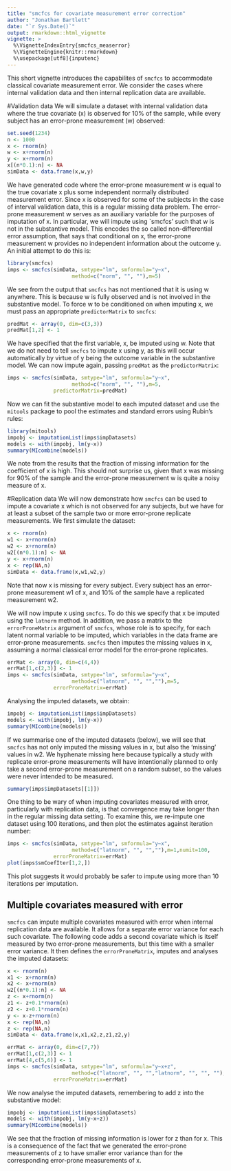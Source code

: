 ```yaml
---
title: "smcfcs for covariate measurement error correction"
author: "Jonathan Bartlett"
date: "`r Sys.Date()`"
output: rmarkdown::html_vignette
vignette: >
  %\VignetteIndexEntry{smcfcs_measerror}
  %\VignetteEngine{knitr::rmarkdown}
  %\usepackage[utf8]{inputenc}
---
```


This short vignette introduces the capabilites of `smcfcs` to accommodate classical covariate measurement error. We consider the cases where internal validation data and then internal replication data are available.

#Validation data
We will simulate a dataset with internal validation data where the true covariate (x) is observed for 10\% of the sample, while every subject has an error-prone measurement (w) observed:

```r
set.seed(1234)
n <- 1000
x <- rnorm(n)
w <- x+rnorm(n)
y <- x+rnorm(n)
x[(n*0.1):n] <- NA
simData <- data.frame(x,w,y)
```

We have generated code where the error-prone measurement w is equal to the true covariate x plus some independent normally distributed measurement error. Since x is observed for some of the subjects in the case of interval validation data, this is a regular missing data problem. The error-prone measurement w serves as an auxiliary variable for the purposes of imputation of x. In particular, we will impute using `smcfcs' such that w is not in the substantive model. This encodes the so called non-differential error assumption, that says that conditional on x, the error-prone measurement w provides no independent information about the outcome y. An initial attempt to do this is:

```r
library(smcfcs)
imps <- smcfcs(simData, smtype="lm", smformula="y~x",
                     method=c("norm", "", ""),m=5)
```

We see from the output that `smcfcs` has not mentioned that it is using w anywhere. This is because w is fully observed and is not involved in the substantive model. To force w to be conditioned on when imputing x, we must pass an appropriate `predictorMatrix` to `smcfcs`:
```r
predMat <- array(0, dim=c(3,3))
predMat[1,2] <- 1
```
We have specified that the first variable, x, be imputed using w. Note that we do not need to tell `smcfcs` to impute x using y, as this will occur automatically by virtue of y being the outcome variable in the substantive model. We can now impute again, passing `predMat` as the `predictorMatrix`:
```r
imps <- smcfcs(simData, smtype="lm", smformula="y~x",
                     method=c("norm", "", ""),m=5,
               predictorMatrix=predMat)
```

Now we can fit the substantive model to each imputed dataset and use the `mitools` package to pool the estimates and standard errors using Rubin's rules:
```r
library(mitools)
impobj <- imputationList(imps$impDatasets)
models <- with(impobj, lm(y~x))
summary(MIcombine(models))
```

We note from the results that the fraction of missing information for the coefficient of x is high. This should not surprise us, given that x was missing for 90\% of the sample and the error-prone measurement w is quite a noisy measure of x.

#Replication data
We will now demonstrate how `smcfcs` can be used to impute a covariate x which is not observed for any subjects, but we have for at least a subset of the sample two or more error-prone replicate measurements. We first simulate the dataset:
```r
x <- rnorm(n)
w1 <- x+rnorm(n)
w2 <- x+rnorm(n)
w2[(n*0.1):n] <- NA
y <- x+rnorm(n)
x <- rep(NA,n)
simData <- data.frame(x,w1,w2,y)
```
Note that now x is missing for every subject. Every subject has an error-prone measurement w1 of x, and 10\% of the sample have a replicated measurement w2.

We will now impute x using `smcfcs`. To do this we specify that x be imputed using the `latnorm` method. In addition, we pass a matrix to the `errorProneMatrix` argument of `smcfcs`, whose role is to specify, for each latent normal variable to be imputed, which variables in the data frame are error-prone measurements. `smcfcs` then imputes the missing values in x, assuming a normal classical error model for the error-prone replicates.

```r
errMat <- array(0, dim=c(4,4))
errMat[1,c(2,3)] <- 1
imps <- smcfcs(simData, smtype="lm", smformula="y~x",
                     method=c("latnorm", "", "",""),m=5,
               errorProneMatrix=errMat)
```

Analysing the imputed datasets, we obtain:
```r
impobj <- imputationList(imps$impDatasets)
models <- with(impobj, lm(y~x))
summary(MIcombine(models))
```

If we summarise one of the imputed datasets (below), we will see that `smcfcs` has not only imputed the missing values in x, but also the 'missing' values in w2. We hyphenate missing here because typically a study with replicate error-prone measurements will have intentionally planned to only take a second error-prone measurement on a random subset, so the values were never intended to be measured.
```r
summary(imps$impDatasets[[1]])
```

One thing to be wary of when imputing covariates measured with error, particularly with replication data, is that convergence may take longer than in the regular missing data setting. To examine this, we re-impute one dataset using 100 iterations, and then plot the estimates against iteration number:
```r
imps <- smcfcs(simData, smtype="lm", smformula="y~x",
                     method=c("latnorm", "", "",""),m=1,numit=100,
               errorProneMatrix=errMat)
plot(imps$smCoefIter[1,2,])
```
This plot suggests it would probably be safer to impute using more than 10 iterations per imputation.

## Multiple covariates measured with error
`smcfcs` can impute multiple covariates measured with error when internal replication data are available. It allows for a separate error variance for each such covariate. The following code adds a second covariate which is itself measured by two error-prone measurements, but this time with a smaller error variance. It then defines the `errorProneMatrix`, imputes and analyses the imputed datasets:
```r
x <- rnorm(n)
x1 <- x+rnorm(n)
x2 <- x+rnorm(n)
w2[(n*0.1):n] <- NA
z <- x+rnorm(n)
z1 <- z+0.1*rnorm(n)
z2 <- z+0.1*rnorm(n)
y <- x-z+rnorm(n)
x <- rep(NA,n)
z <- rep(NA,n)
simData <- data.frame(x,x1,x2,z,z1,z2,y)

errMat <- array(0, dim=c(7,7))
errMat[1,c(2,3)] <- 1
errMat[4,c(5,6)] <- 1
imps <- smcfcs(simData, smtype="lm", smformula="y~x+z",
                     method=c("latnorm", "", "","latnorm", "", "", ""),m=5,
               errorProneMatrix=errMat)
```

We now analyse the imputed datasets, remembering to add z into the substantive model:
```r
impobj <- imputationList(imps$impDatasets)
models <- with(impobj, lm(y~x+z))
summary(MIcombine(models))
```
We see that the fraction of missing information is lower for z than for x. This is a consequence of the fact that we generated the error-prone measurements of z to have smaller error variance than for the corresponding error-prone measurements of x.
